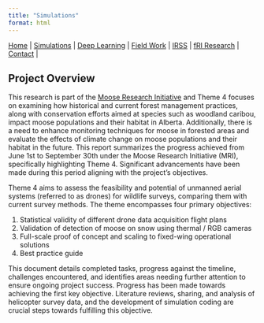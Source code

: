 ```yaml
---
title: "Simulations"
format: html
---
```


| [Home](index.html) | [Simulations](sim.html) | [Deep Learning](dl.html) | [Field Work](fieldwork.html) | [IRSS](https://irsslab.forestry.ubc.ca/) | [fRI Research](https://friresearch.ca/) | [Contact](mailto:137965368+hambrecht@users.noreply.github.com) |


## Project Overview

This research is part of the [Moose Research Initiative](https://friresearch.ca/project/moose-research-initiative) and Theme 4 focuses on examining how historical and current forest management practices, along with conservation efforts aimed at species such as woodland caribou, impact moose populations and their habitat in Alberta. Additionally, there is a need to enhance monitoring techniques for moose in forested areas and evaluate the effects of climate change on moose populations and their habitat in the future. This report summarizes the progress achieved from June 1st to September 30th under the Moose Research Initiative (MRI), specifically highlighting Theme 4. Significant advancements have been made during this period aligning with the project’s objectives.

Theme 4 aims to assess the feasibility and potential of unmanned aerial systems (referred to as drones) for wildlife surveys, comparing them with current survey methods. The theme encompasses four primary objectives:

1. Statistical validity of different drone data acquisition flight plans
2. Validation of detection of moose on snow using thermal / RGB cameras
3. Full-scale proof of concept and scaling to fixed-wing operational solutions
4. Best practice guide

This document details completed tasks, progress against the timeline, challenges encountered, and identifies areas needing further attention to ensure ongoing project success. Progress has been made towards achieving the first key objective. Literature reviews, sharing, and analysis of helicopter survey data, and the development of simulation coding are crucial steps towards fulfilling this objective.

